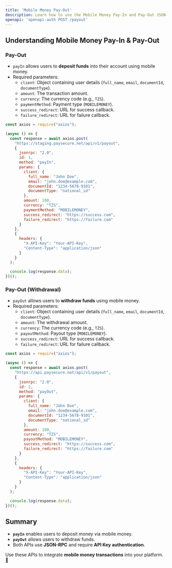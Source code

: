 ```yaml
---
title: 'Mobile Money Pay-Out'
description: Learn how to use the Mobile Money Pay-In and Pay-Out JSON-RPC methods.
openapi: 'openapi-auth POST /payout'
---
```


## Understanding Mobile Money Pay-In & Pay-Out

### Pay-Out
- `payIn` allows users to **deposit funds** into their account using mobile money.
- Required parameters:
  - `client`: Object containing user details (`full_name`, `email`, `documentId`, `documentType`).
  - `amount`: The transaction amount.
  - `currency`: The currency code (e.g., `TZS`).
  - `paymentMethod`: Payment type (`MOBILEMONEY`).
  - `success_redirect`: URL for success callback.
  - `failure_redirect`: URL for failure callback.

```javascript JavaScript
const axios = require("axios");

(async () => {
  const response = await axios.post(
    "https://staging.paysecure.net/api/v1/payout",
    {
      jsonrpc: "2.0",
      id: 1,
      method: "payIn",
      params: {
        client: {
          full_name: "John Doe",
          email: "john.doe@example.com",
          documentId: "1234-5678-9101",
          documentType: "national_id"
        },
        amount: 100,
        currency: "TZS",
        paymentMethod: "MOBILEMONEY",
        success_redirect: "https://success.com",
        failure_redirect: "https://failure.com"
      }
    },
    {
      headers: {
        "X-API-Key": "Your-API-Key",
        "Content-Type": "application/json"
      }
    }
  );

  console.log(response.data);
})();
```

### Pay-Out (Withdrawal)
- `payOut` allows users to **withdraw funds** using mobile money.
- Required parameters:
  - `client`: Object containing user details (`full_name`, `email`, `documentId`, `documentType`).
  - `amount`: The withdrawal amount.
  - `currency`: The currency code (e.g., `TZS`).
  - `payoutMethod`: Payout type (`MOBILEMONEY`).
  - `success_redirect`: URL for success callback.
  - `failure_redirect`: URL for failure callback.

```javascript JavaScript
const axios = require("axios");

(async () => {
  const response = await axios.post(
    "https://api.paysecure.net/api/v1/payout",
    {
      jsonrpc: "2.0",
      id: 2,
      method: "payOut",
      params: {
        client: {
          full_name: "John Doe",
          email: "john.doe@example.com",
          documentId: "1234-5678-9101",
          documentType: "national_id"
        },
        amount: 100,
        currency: "TZS",
        payoutMethod: "MOBILEMONEY",
        success_redirect: "https://success.com",
        failure_redirect: "https://failure.com"
      }
    },
    {
      headers: {
        "X-API-Key": "Your-API-Key",
        "Content-Type": "application/json"
      }
    }
  );

  console.log(response.data);
})();
```

## Summary
- **`payIn`** enables users to deposit money via mobile money.
- **`payOut`** allows users to withdraw funds.
- Both APIs use **JSON-RPC** and require **API Key authentication**.

Use these APIs to integrate **mobile money transactions** into your platform. 🚀